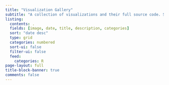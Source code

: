 ```yaml
---
title: "Visualization Gallery"
subtitle: "A collection of visualizations and their full source code. Some posts will include short walkthroughs. You can use the categories listed on the sidebar to filter posts. If you reference my work, I'd appreciate a short credit somewhere in the post."
listing:
  contents: .
  fields: [image, date, title, description, categories]
  sort: "date desc"
  type: grid
  categories: numbered
  sort-ui: false
  filter-ui: false
  feed: 
    categories: R
page-layout: full
title-block-banner: true
comments: false
---
```

